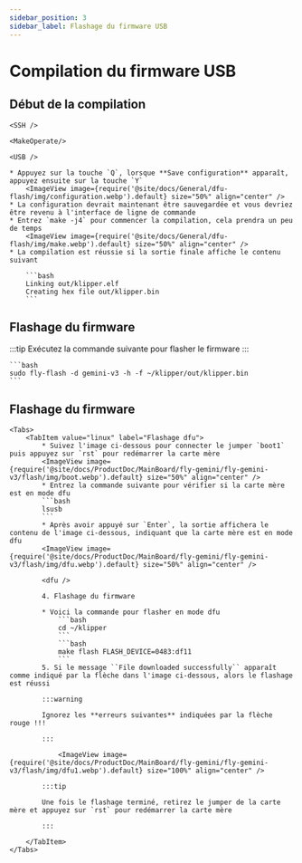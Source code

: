 ```yaml
---
sidebar_position: 3
sidebar_label: Flashage du firmware USB
---
```




# Compilation du firmware USB

## Début de la compilation

    <SSH />

    <MakeOperate/>

    <USB />

    * Appuyez sur la touche `Q`, lorsque **Save configuration** apparaît, appuyez ensuite sur la touche `Y`
        <ImageView image={require('@site/docs/General/dfu-flash/img/configuration.webp').default} size="50%" align="center" />
    * La configuration devrait maintenant être sauvegardée et vous devriez être revenu à l'interface de ligne de commande
    * Entrez `make -j4` pour commencer la compilation, cela prendra un peu de temps
        <ImageView image={require('@site/docs/General/dfu-flash/img/make.webp').default} size="50%" align="center" />
    * La compilation est réussie si la sortie finale affiche le contenu suivant

        ```bash
        Linking out/klipper.elf
        Creating hex file out/klipper.bin
        ```

## Flashage du firmware

:::tip
Exécutez la commande suivante pour flasher le firmware
:::

    ```bash
    sudo fly-flash -d gemini-v3 -h -f ~/klipper/out/klipper.bin
    ```

## Flashage du firmware
    <Tabs>
        <TabItem value="linux" label="Flashage dfu">
            * Suivez l'image ci-dessous pour connecter le jumper `boot1` puis appuyez sur `rst` pour redémarrer la carte mère
            <ImageView image={require('@site/docs/ProductDoc/MainBoard/fly-gemini/fly-gemini-v3/flash/img/boot.webp').default} size="50%" align="center" />
            * Entrez la commande suivante pour vérifier si la carte mère est en mode dfu
            ```bash
            lsusb
            ```
            * Après avoir appuyé sur `Enter`, la sortie affichera le contenu de l'image ci-dessous, indiquant que la carte mère est en mode dfu
            <ImageView image={require('@site/docs/ProductDoc/MainBoard/fly-gemini/fly-gemini-v3/flash/img/dfu.webp').default} size="50%" align="center" />
           
            <dfu />

            4. Flashage du firmware

            * Voici la commande pour flasher en mode dfu
                ```bash
                cd ~/klipper
                ```
                ```bash
                make flash FLASH_DEVICE=0483:df11
                ```
            5. Si le message ``File downloaded successfully`` apparaît comme indiqué par la flèche dans l'image ci-dessous, alors le flashage est réussi

            :::warning

            Ignorez les **erreurs suivantes** indiquées par la flèche rouge !!!

            :::

                <ImageView image={require('@site/docs/ProductDoc/MainBoard/fly-gemini/fly-gemini-v3/flash/img/dfu1.webp').default} size="100%" align="center" />

            :::tip

            Une fois le flashage terminé, retirez le jumper de la carte mère et appuyez sur `rst` pour redémarrer la carte mère

            :::

        </TabItem>
    </Tabs>